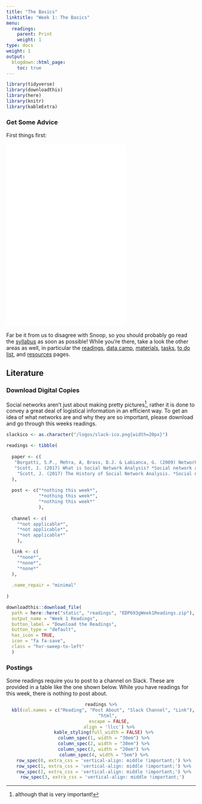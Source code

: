 ```yaml
---
title: "The Basics"
linktitle: "Week 1: The Basics"
menu:
  readings:
    parent: Print
    weight: 1
type: docs
weight: 1
output:
  blogdown::html_page:
    toc: true
---
```


<style>
.hvr-sweep-to-left {
  display: inline-block;
  vertical-align: middle;
  -webkit-transform: perspective(1px) translateZ(0);
  transform: perspective(1px) translateZ(0);
  box-shadow: 0 0 1px rgba(0, 0, 0, 0);
  position: relative;
  -webkit-transition-property: color;
  transition-property: color;
  -webkit-transition-duration: 0.25s;
  transition-duration: 0.25s;
}

.hvr-sweep-to-left:before {
  content: "";
  position: absolute;
  z-index: -1;
  top: 0;
  left: 0;
  right: 0;
  bottom: 0;
  background: #175676;
  -webkit-transform: scaleX(0);
  transform: scaleX(0);
  -webkit-transform-origin: 100% 50%;
  transform-origin: 100% 50%;
  -webkit-transition-property: transform;
  transition-property: transform;
  -webkit-transition-duration: 0.3s;
  transition-duration: 0.3s;
  -webkit-transition-timing-function: ease-out;
  transition-timing-function: ease-out;
}

.hvr-sweep-to-left:hover, .hvr-sweep-to-left:focus, .hvr-sweep-to-left:active {
  color: white;
}

.hvr-sweep-to-left:hover:before, .hvr-sweep-to-left:focus:before, .hvr-sweep-to-left:active:before {
  -webkit-transform: scaleX(1);
  transform: scaleX(1);
}
</style>

```r
library(tidyverse)
library(downloadthis)
library(here)
library(knitr)
library(kableExtra)
```

### Get Some Advice
First things first:
<br>
<br>
<iframe src="/videos/snoop_syllabus.mp4" width="320" height="480" frameBorder="0">Read the syllabus.</iframe>
<br>
<br>Far be it from us to disagree with Snoop, so you should probably go read the [syllabus](/syllabus/) as soon as possible! While you're there, take a look the other areas as well, in particular the  [readings](/readings/), [data camp](/datacamp/), [materials](/materials/), [tasks](/tasks/), [to do list](/due/), and [resources](/resources/) pages.

## Literature

### Download Digital Copies
Social networks aren't just about making pretty pictures^[although that is very important!], rather it is done to convey a great deal of logistical information in an efficient way. To get an idea of what networks are and why they are so important, please download and go through this weeks readings. 

```r
slackico <- as.character("/logos/slack-ico.png{width=20px}")

readings <- tibble(
  
  paper <- c(
   "Borgatti, S.P., Mehra, A, Brass, D.J. & Labianca, G. (2009) Network Analysis in the Social Sciences, *Science, 323*(5916), 892-895.",
   "Scott, J. (2017) What is Social Network Analysis? *Social network analysis* (4th ed., pp. 1-8). Sage.",
    "Scott, J. (2017) The History of Social Network Analysis. *Social network analysis* (4th ed., pp. 11-37). Sage."
  ),
  
  post <- c("*nothing this week*",
            "*nothing this week*",
            "*nothing this week*"
            ),
  
  channel <- c(
    "*not applicable*",
    "*not applicable*",
    "*not applicable*"
    ),

  link <- c(
    "*none*",
    "*none*",
    "*none*"
  ),
  
  .name_repair = "minimal"
  
)
```

```r
downloadthis::download_file(
  path = here::here("static", "readings", "EDP693gWeek1Readings.zip"),
  output_name = "Week 1 Readings",
  button_label = "Download the Readings",
  button_type = "default",
  has_icon = TRUE,
  icon = "fa fa-save",
  class = "hvr-sweep-to-left"
  )
```

### Postings 
Some readings require you to post to a channel on Slack. These are provided in a table like the one shown below. While you have readings for this week, there is nothing to post about.

<center>
```r
readings %>%
  kbl(col.names = c("Reading", "Post About", "Slack Channel", "Link"), 
      "html", 
      escape = FALSE,
      align = 'llcc') %>%
  kable_styling(full_width = FALSE) %>%
  column_spec(1, width = "30em") %>%
  column_spec(2, width = "30em") %>%
  column_spec(3, width = "20em") %>%
  column_spec(4, width = "5em") %>%
  row_spec(0, extra_css = 'vertical-align: middle !important;') %>%
  row_spec(1, extra_css = 'vertical-align: middle !important;') %>%
  row_spec(2, extra_css = 'vertical-align: middle !important;') %>%
  row_spec(3, extra_css = 'vertical-align: middle !important;') 
```
</center>
